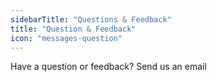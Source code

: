 ```yaml
---
sidebarTitle: "Questions & Feedback"
title: "Question & Feedback"
icon: "messages-question"
---
```


Have a question or feedback? Send us an email [<Icon icon="paper-plane-top">](mailto:andy@finta.com?subject=Finta%20Guide%20Question%20/%20Feedback
)